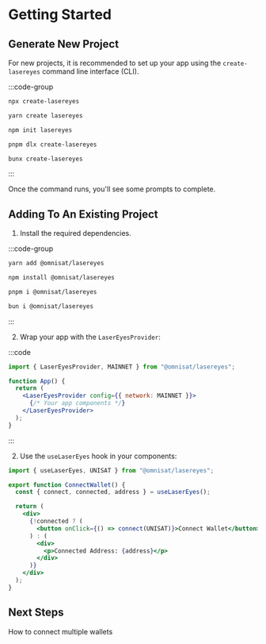 # Getting Started

## Generate New Project

For new projects, it is recommended to set up your app using the `create-lasereyes` command line interface (CLI).

:::code-group

```bash [npx]
npx create-lasereyes
```

```bash [yarn]
yarn create lasereyes
```

```bash [npm]
npm init lasereyes
```

```bash [pnpm]
pnpm dlx create-lasereyes
```

```bash [bun]
bunx create-lasereyes
```

:::

Once the command runs, you'll see some prompts to complete.

## Adding To An Existing Project

1. Install the required dependencies.

:::code-group

```bash [yarn]
yarn add @omnisat/lasereyes
```

```bash [npm]
npm install @omnisat/lasereyes
```

```bash [pnpm]
pnpm i @omnisat/lasereyes
```

```bash [bun]
bun i @omnisat/lasereyes
```

:::

2. Wrap your app with the `LaserEyesProvider`:

:::code

```jsx [layout.tsx]
import { LaserEyesProvider, MAINNET } from "@omnisat/lasereyes";

function App() {
  return (
    <LaserEyesProvider config={{ network: MAINNET }}>
      {/* Your app components */}
    </LaserEyesProvider>
  );
}
```

:::

2. Use the `useLaserEyes` hook in your components:

```jsx
import { useLaserEyes, UNISAT } from "@omnisat/lasereyes";

export function ConnectWallet() {
  const { connect, connected, address } = useLaserEyes();

  return (
    <div>
      {!connected ? (
        <button onClick={() => connect(UNISAT)}>Connect Wallet</button>
      ) : (
        <div>
          <p>Connected Address: {address}</p>
        </div>
      )}
    </div>
  );
}
```

## Next Steps

How to connect multiple wallets
